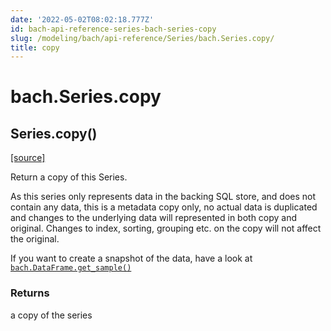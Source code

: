 ```yaml
---
date: '2022-05-02T08:02:18.777Z'
id: bach-api-reference-series-bach-series-copy
slug: /modeling/bach/api-reference/Series/bach.Series.copy/
title: copy
---
```


# bach.Series.copy

<div class="method">

<h2 class="signature-class"><span class="additional-name">Series.</span><span class="name">copy(</span><small class="parameter-list"></small>)</h2>


&#8203;<span class="view-source">[[source]](https://github.com/objectiv/objectiv-analytics/blob/main/bach/bach/series/series.py)</span>

<div class="content">

Return a copy of this Series.

As this series only represents data in the backing SQL store, and does not contain any data,
this is a metadata copy only, no actual data is duplicated and changes to the underlying data
will represented in both copy and original.
Changes to index, sorting, grouping etc. on the copy will not affect the original.

If you want to create a snapshot of the data, have a look at [`bach.DataFrame.get_sample()`](/docs/modeling/bach/api-reference/DataFrame/bach.DataFrame.get-sample/#bach.DataFrame.get-sample)


### Returns

a copy of the series



</div>

</div>
